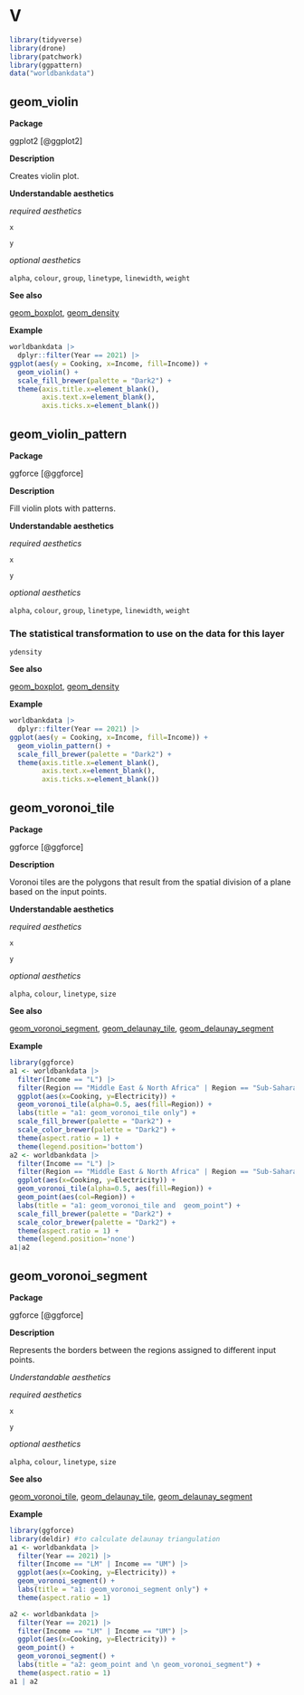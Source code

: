 # V  {#sec-v}

```r
library(tidyverse)
library(drone)
library(patchwork)
library(ggpattern)
data("worldbankdata")
```




## geom_violin{#violin}


**Package**

ggplot2 [@ggplot2]

**Description**

Creates violin plot.

**Understandable aesthetics**

*required aesthetics*
  
`x`

`y`

*optional aesthetics*
  
  `alpha`, `colour`, `group`, `linetype`, `linewidth`, `weight`


**See also**

[geom_boxplot](#boxplot), [geom_density](#density)
  
**Example**

```r
worldbankdata |>
  dplyr::filter(Year == 2021) |>
ggplot(aes(y = Cooking, x=Income, fill=Income)) + 
  geom_violin() + 
  scale_fill_brewer(palette = "Dark2") +
  theme(axis.title.x=element_blank(),
        axis.text.x=element_blank(),
        axis.ticks.x=element_blank())
```

## geom_violin_pattern {#violin_pattern}

**Package**

ggforce [@ggforce]

**Description**

Fill violin plots with patterns.

**Understandable aesthetics**

*required aesthetics*
  
`x`

`y`

*optional aesthetics*
  
  `alpha`, `colour`, `group`, `linetype`, `linewidth`, `weight`

### The statistical transformation to use on the data for this layer 

`ydensity`

**See also**

[geom_boxplot](#boxplot), [geom_density](#density)
  
**Example**

```r
worldbankdata |>
  dplyr::filter(Year == 2021) |>
ggplot(aes(y = Cooking, x=Income, fill=Income)) + 
  geom_violin_pattern() + 
  scale_fill_brewer(palette = "Dark2") +
  theme(axis.title.x=element_blank(),
        axis.text.x=element_blank(),
        axis.ticks.x=element_blank())
```

## geom_voronoi_tile


**Package**

ggforce [@ggforce]

**Description**

Voronoi tiles are the polygons that result from the spatial division of a plane based on the input points.


**Understandable aesthetics**

*required aesthetics*
  
`x`

`y`

*optional aesthetics*
  
  `alpha`, `colour`,  `linetype`, `size`



**See also**

[geom_voronoi_segment](#voroni_segment), [geom_delaunay_tile](#delaunay_tile), [geom_delaunay_segment](#delaunay_segment)
  
**Example**


```r
library(ggforce)
a1 <- worldbankdata |>
  filter(Income == "L") |>
  filter(Region == "Middle East & North Africa" | Region == "Sub-Saharan Africa") |>
  ggplot(aes(x=Cooking, y=Electricity)) +   
  geom_voronoi_tile(alpha=0.5, aes(fill=Region)) + 
  labs(title = "a1: geom_voronoi_tile only") +
  scale_fill_brewer(palette = "Dark2") +
  scale_color_brewer(palette = "Dark2") +
  theme(aspect.ratio = 1) + 
  theme(legend.position='bottom')
a2 <- worldbankdata |>
  filter(Income == "L") |>
  filter(Region == "Middle East & North Africa" | Region == "Sub-Saharan Africa") |>
  ggplot(aes(x=Cooking, y=Electricity)) +   
  geom_voronoi_tile(alpha=0.5, aes(fill=Region)) + 
  geom_point(aes(col=Region)) + 
  labs(title = "a1: geom_voronoi_tile and  geom_point") +
  scale_fill_brewer(palette = "Dark2") +
  scale_color_brewer(palette = "Dark2") +
  theme(aspect.ratio = 1) +
  theme(legend.position='none')
a1|a2
```

## geom_voronoi_segment

**Package**

ggforce [@ggforce]

**Description**


Represents the borders between the regions assigned to different input points.


*Understandable aesthetics*

*required aesthetics*
  
`x`

`y`

*optional aesthetics*
  
  `alpha`, `colour`,  `linetype`, `size`


**See also**

[geom_voronoi_tile](#voroni_tile), [geom_delaunay_tile](#delaunay_tile), [geom_delaunay_segment](#delaunay_segment)

**Example**

```r
library(ggforce)
library(deldir) #to calculate delaunay triangulation
a1 <- worldbankdata |>
  filter(Year == 2021) |>
  filter(Income == "LM" | Income == "UM") |>
  ggplot(aes(x=Cooking, y=Electricity)) +   
  geom_voronoi_segment() +
  labs(title = "a1: geom_voronoi_segment only") +
  theme(aspect.ratio = 1)

a2 <- worldbankdata |>
  filter(Year == 2021) |>
  filter(Income == "LM" | Income == "UM") |>
  ggplot(aes(x=Cooking, y=Electricity)) +   
  geom_point() +
  geom_voronoi_segment() +
  labs(title = "a2: geom_point and \n geom_voronoi_segment") +
  theme(aspect.ratio = 1)
a1 | a2
```


